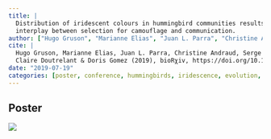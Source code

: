 ```yaml
---
title: |
  Distribution of iridescent colours in hummingbird communities results from the
  interplay between selection for camouflage and communication.
author: ["Hugo Gruson", "Marianne Elias", "Juan L. Parra", "Christine Andraud", "Serge Berthier", "Claire Doutrelant", "Doris Gomez"]
cite: |
  Hugo Gruson, Marianne Elias, Juan L. Parra, Christine Andraud, Serge Berthier,
  Claire Doutrelant & Doris Gomez (2019), bioRχiv, https://doi.org/10.1101/586362
date: "2019-07-19"
categories: [poster, conference, hummingbirds, iridescence, evolution, colours]
---
```


## Poster

![](poster.svg)
